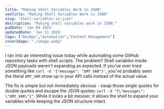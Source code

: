 ```yaml
---
title: "Making Shell Variables Work in JSON"
seoTitle: "Making Shell Variables Work in JSON"
slug: "shell-variables-in-json"
description: "Making shell variables work in JSON."
pubDate: 'Jan 09 2025'
updatedDate: 'Jan 11 2025'
tags: ["DevOps","Automation","Content Management"]
coverImage: "./image.webp"
---
```





I ran into an interesting issue today while automating some GitHub repository tasks with shell scripts. The problem? Shell variables inside JSON payloads weren't expanding as expected. If you've ever tried something like `curl -d '{"message": "$MY_VAR"}'`, you've probably seen the literal `$MY_VAR` show up in your API calls instead of the actual value.

The fix is simple but not immediately obvious - swap those single quotes for double quotes and escape the JSON quotes: `curl -d "{\"message\": \"$MY_VAR\"}"`. While it looks a bit messier, it allows the shell to expand your variables while keeping the JSON structure intact.
